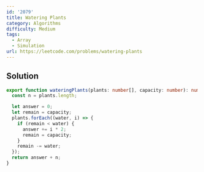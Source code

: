 ```yaml
---
id: '2079'
title: Watering Plants
category: Algorithms
difficulty: Medium
tags:
  - Array
  - Simulation
url: https://leetcode.com/problems/watering-plants
---
```


## Solution

```typescript showLineNumbers
export function wateringPlants(plants: number[], capacity: number): number {
  const n = plants.length;

  let answer = 0;
  let remain = capacity;
  plants.forEach((water, i) => {
    if (remain < water) {
      answer += i * 2;
      remain = capacity;
    }
    remain -= water;
  });
  return answer + n;
}
```
